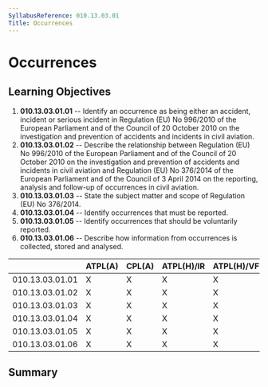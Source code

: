```yaml
---
SyllabusReference: 010.13.03.01
Title: Occurrences
---
```


# Occurrences

## Learning Objectives

1.  **010.13.03.01.01** -- Identify an occurrence as being either an accident,
    incident or serious incident in Regulation (EU) No 996/2010 of the European
    Parliament and of the Council of 20 October 2010 on the investigation and
    prevention of accidents and incidents in civil aviation.
2.  **010.13.03.01.02** -- Describe the relationship between Regulation (EU) No
    996/2010 of the European Parliament and of the Council of 20 October 2010 on
    the investigation and prevention of accidents and incidents in civil
    aviation and Regulation (EU) No 376/2014 of the European Parliament and of
    the Council of 3 April 2014 on the reporting, analysis and follow-up of
    occurrences in civil aviation.
3.  **010.13.03.01.03** -- State the subject matter and scope of Regulation (EU)
    No 376/2014.
4.  **010.13.03.01.04** -- Identify occurrences that must be reported.
5.  **010.13.03.01.05** -- Identify occurrences that should be voluntarily
    reported.
6.  **010.13.03.01.06** -- Describe how information from occurrences is
    collected, stored and analysed.

|                 | ATPL(A) | CPL(A) | ATPL(H)/IR | ATPL(H)/VFR | CPL(H) | IR  | CBIR(A) |
| --------------- | ------- | ------ | ---------- | ----------- | ------ | --- | ------- |
| 010.13.03.01.01 | X       | X      | X          | X           | X      |     |         |
| 010.13.03.01.02 | X       | X      | X          | X           | X      |     |         |
| 010.13.03.01.03 | X       | X      | X          | X           | X      |     |         |
| 010.13.03.01.04 | X       | X      | X          | X           | X      |     |         |
| 010.13.03.01.05 | X       | X      | X          | X           | X      |     |         |
| 010.13.03.01.06 | X       | X      | X          | X           | X      |     |         |

## Summary
